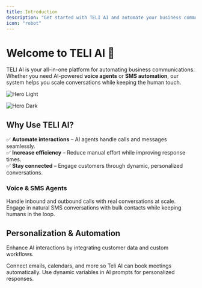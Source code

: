 ```yaml
---
title: Introduction
description: "Get started with TELI AI and automate your business communications effortlessly."
icon: "robot"
---
```


# Welcome to TELI AI 🚀

TELI AI is your all-in-one platform for automating business communications. Whether you need AI-powered **voice agents** or **SMS automation**, our system helps you scale conversations while keeping the human touch.

<img
  className="block dark:hidden"
  src="/images/teliaihero.svg"
  alt="Hero Light"
/>

<img
  className="hidden dark:block rounded-2xl object-cover"
  src="https://res.cloudinary.com/dpazvavqx/image/upload/v1742098215/Updated_Docs_Design_zn4n40.png"
  alt="Hero Dark"
/>

## Why Use TELI AI?

✅ **Automate interactions** – AI agents handle calls and messages seamlessly.  
✅ **Increase efficiency** – Reduce manual effort while improving response times.  
✅ **Stay connected** – Engage customers through dynamic, personalized conversations.

### Voice & SMS Agents

<CardGroup cols={2}>
  <Card
    title="Voice Agents"
    icon="microphone"
    href="https://docs.teli.ai/teli-agents/teli-voice"
  >
    Handle inbound and outbound calls with real conversations at scale.
  </Card>
  <Card
    title="SMS Agents"
    icon="message"
    href="https://docs.teli.ai/teli-agents/teli-sms"
  >
    Engage in natural SMS conversations with bulk contacts while keeping humans
    in the loop.
  </Card>
</CardGroup>

## Personalization & Automation

Enhance AI interactions by integrating customer data and custom workflows.

<CardGroup cols={2}>
  <Card
    title="Integrations"
    icon="calendar"
    href="https://docs.teli.ai/teli-agents/integrations"
  >
    Connect emails, calendars, and more so Teli AI can book meetings
    automatically.
  </Card>
  <Card
    title="Dynamic Variables"
    icon="code"
    href="https://docs.teli.ai/teli-agents/dynamic-variables2"
  >
    Use dynamic variables in AI prompts for personalized responses.
  </Card>
</CardGroup>
